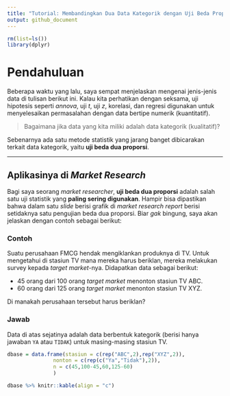 ```yaml
---
title: "Tutorial: Membandingkan Dua Data Kategorik dengan Uji Beda Proporsi"
output: github_document
---
```


```r
rm(list=ls())
library(dplyr)
```

# Pendahuluan

Beberapa waktu yang lalu, saya sempat menjelaskan mengenai jenis-jenis data di tulisan berikut ini. Kalau kita perhatikan dengan seksama, uji hipotesis seperti _annova_, uji _t_, uji _z_, korelasi, dan regresi digunakan untuk menyelesaikan permasalahan dengan data bertipe numerik (kuantitatif).

> Bagaimana jika data yang kita miliki adalah data kategorik (kualitatif)?

Sebenarnya ada satu metode statistik yang jarang banget dibicarakan terkait data kategorik, yaitu __uji beda dua proporsi__.

---

## Aplikasinya di _Market Research_

Bagi saya seorang _market researcher_, __uji beda dua proporsi__ adalah salah satu uji statistik yang __paling sering digunakan__. Hampir bisa dipastikan bahwa dalam satu _slide_ berisi grafik di _market research report_ berisi setidaknya satu pengujian beda dua proporsi. Biar _gak_ bingung, saya akan jelaskan dengan contoh sebagai berikut:

### Contoh

Suatu perusahaan FMCG hendak mengiklankan produknya di TV. Untuk mengetahui di stasiun TV mana mereka harus beriklan, mereka melakukan survey kepada _target market_-nya. Didapatkan data sebagai berikut:

- 45 orang dari 100 orang _target market_ menonton stasiun TV ABC.
- 60 orang dari 125 orang _target market_ menonton stasiun TV XYZ.

Di manakah perusahaan tersebut harus beriklan?

### Jawab

Data di atas sejatinya adalah data berbentuk kategorik (berisi hanya jawaban `YA` atau `TIDAK`) untuk masing-masing stasiun TV.

```r
dbase = data.frame(stasiun = c(rep("ABC",2),rep("XYZ",2)),
	           nonton = c(rep(c("Ya","Tidak"),2)),
	           n = c(45,100-45,60,125-60)
         	   )

dbase %>% knitr::kable(align = "c")
```
